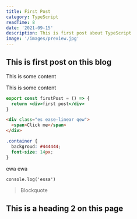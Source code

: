 ```yaml
---
title: First Post
category: TypeScript
readTime: 8
date: '2021-09-15'
description: This is first post about TypeScript
image: '/images/preview.jpg'
---
```



## This is first post on this blog

This is some content

This is some content

```jsx
export const firstPost = () => {
  return <div>first post</div>
}
```

```html
<div class="es ease-linear qew">
  <span>Click me</span>
</div>
```

```css
.container {
  backgroud: #444444;
  font-size: 14px;
}
```

ewa
ewa

`console.log('essa')`

> Blockquote

## This is a heading 2 on this page
